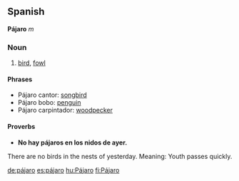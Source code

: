 ==Spanish==
'''Pájaro''' ''m'' 

===Noun===
#[[bird]], [[fowl]]

====Phrases====
* Pájaro cantor: [[songbird]]
* Pájaro bobo: [[penguin]]
* Pájaro carpintador: [[woodpecker]]

====Proverbs====
* '''No hay pájaros en los nidos de ayer.''' 
There are no birds in the nests of yesterday. Meaning: Youth passes quickly.

[[de:pájaro]]
[[es:pájaro]]
[[hu:Pájaro]]
[[fi:Pájaro]]